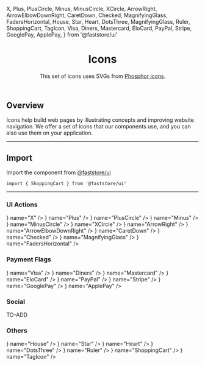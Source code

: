   X,
  Plus,
  PlusCircle,
  Minus,
  MinusCircle,
  XCircle,
  ArrowRight,
  ArrowElbowDownRight,
  CaretDown,
  Checked,
  MagnifyingGlass,
  FadersHorizontal,
  House,
  Star,
  Heart,
  DotsThree,
  MagnifyingGlass,
  Ruler,
  ShoppingCart,
  TagIcon,
  Visa,
  Diners,
  Mastercard,
  EloCard,
  PayPal,
  Stripe,
  GooglePay,
  ApplePay,
} from '@faststore/ui'

<header>

# Icons

This set of icons uses SVGs from [Phosphor icons](https://phosphoricons.com/).

</header>

## Overview

Icons help build web pages by illustrating concepts and improving website navigation. We offer a set of icons that our components use, and you can also use them on your application.

---

## Import

Import the component from [@faststore/ui](/../components)

```tsx
import { ShoppingCart } from '@faststore/ui'
```

---

### UI Actions

<IconList>
  <Icon icon={<X />} name="X" />
  <Icon icon={<Plus />} name="Plus" />
  <Icon icon={<PlusCircle />} name="PlusCircle" />
  <Icon icon={<Minus />} name="Minus" />
  <Icon icon={<MinusCircle />} name="MinusCircle" />
  <Icon icon={<XCircle />} name="XCircle" />
  <Icon icon={<ArrowRight />} name="ArrowRight" />
  <Icon icon={<ArrowElbowDownRight />} name="ArrowElbowDownRight" />
  <Icon icon={<CaretDown />} name="CaretDown" />
  <Icon icon={<Checked />} name="Checked" />
  <Icon icon={<MagnifyingGlass />} name="MagnifyingGlass" />
  <Icon icon={<FadersHorizontal />} name="FadersHorizontal" />
</IconList>

### Payment Flags

<IconList>
  <Icon icon={<Visa />} name="Visa" />
  <Icon icon={<Diners />} name="Diners" />
  <Icon icon={<Mastercard />} name="Mastercard" />
  <Icon icon={<EloCard />} name="EloCard" />
  <Icon icon={<PayPal />} name="PayPal" />
  <Icon icon={<Stripe />} name="Stripe" />
  <Icon icon={<GooglePay />} name="GooglePay" />
  <Icon icon={<ApplePay />} name="ApplePay" />
</IconList>

### Social

TO-ADD

### Others

<IconList>
  <Icon icon={<House />} name="House" />
  <Icon icon={<Star />} name="Star" />
  <Icon icon={<Heart />} name="Heart" />
  <Icon icon={<DotsThree />} name="DotsThree" />
  <Icon icon={<Ruler />} name="Ruler" />
  <Icon icon={<ShoppingCart />} name="ShoppingCart" />
  <Icon icon={<TagIcon />} name="TagIcon" />
</IconList>
